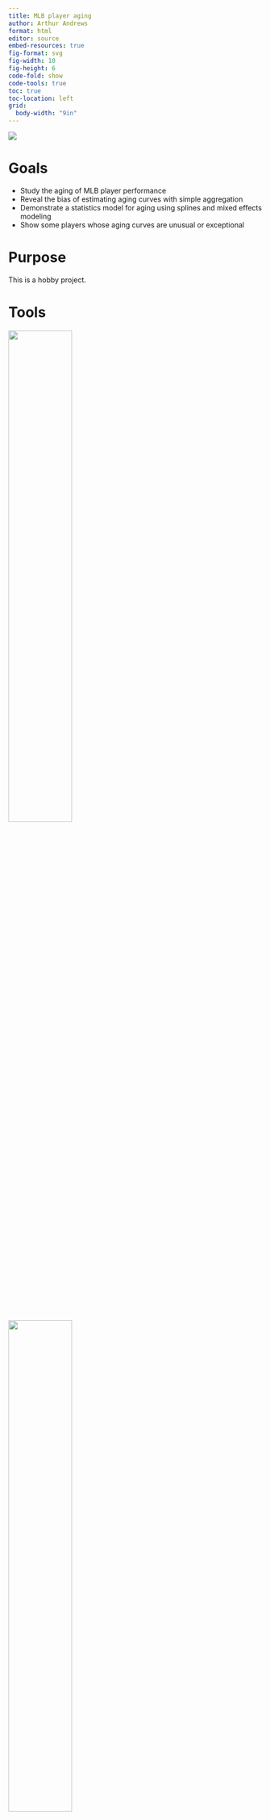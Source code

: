 ```yaml
---
title: MLB player aging
author: Arthur Andrews
format: html
editor: source
embed-resources: true
fig-format: svg
fig-width: 10
fig-height: 6
code-fold: show
code-tools: true
toc: true
toc-location: left
grid: 
  body-width: "9in"
---
```


![](data/player_aging3.png)

# Goals

  - Study the aging of MLB player performance 
  - Reveal the bias of estimating aging curves with simple aggregation
  - Demonstrate a statistics model for aging using splines and mixed effects modeling
  - Show some players whose aging curves are unusual or exceptional
  
# Purpose

This is a hobby project.

# Tools

::: {layout-ncol=4}

![](data/R_logo.svg.png){width="50%"}

![](data/baseballr_logo.png){width="50%"}

![](data/logo-quarto.png){width="50%"}

![](data/github-pages-examples.png){width="50%"}

::::

  - **R** - *programming language*
  - **baseballr** - *an R interface to MLB data*
  - **quarto** - *publishing data-rich documents from code*
  - **GitHub Pages** - *hosting code and web pages*


# Code

By default, the R code is displayed.  If you wish, you may hide it from the "Code" menu in the top-right.

# Dependencies

```r
#| warning: false
#| message: false

library(tidyverse)
library(broom.mixed)
library(janitor)
library(splines)
library(factoextra)
library(reactable)
library(ggsci)
library(magrittr, include.only = "set_rownames")
library(lme4, exclude = c("expand", "pack", "unpack"))
library(htmltools, include.only = "css")
library(pracma, include.only = c("fzero", "fderiv"))

theme_set(theme_bw(base_size = 12))
```

```r
load("../../data/hitting_stats.RData")
```


# Declare functions

For adding model predictions to a data frame and tabulating results in html tables.

```r
add_prediction <- function(hit, model, ...) {
  hit$pred_ops <- predict(model, hit, ...)
  hit
}


tabulate <- partial(
  reactable,
  fullWidth = FALSE, highlight = TRUE, style = css(fontSize = "80%")
)
```


# Data set

I accessed MLB hitter data from 2005 - 2023 using the excellent `baseballr` package, which offers convenient interfaces to the Statcast APIs to Baseball Reference data.

I include 
  - seasons with at least 200 plate appearances
  - and hitters with at least 5 seasons 

The data loaded by this notebook was first prepared in a separate script that you may find in the code repository: `query_mlb.R`.

```r
hit <- hit |> 
  filter(n_seasons >= 5) 
```

```r
hit |> 
  group_by(season) |> 
  summarize(rows = n(), hitters = n_distinct(id)) |> 
  tabulate(defaultPageSize = Inf)
```


Print a glimpse of the data to see the schema and number of rows and columns.

```r
glimpse(hit)
```

# Splines

I will use three B-splines to provide a flexible basis for describing the nonlinear aging curve.

Each of these splines is a smooth function of player age, and by including the split fits as predictor variables in a model, the model will be able to describe a nonlinear relationship between age and OPS.  The coefficients will define the shape of the relationship.  

With the `splines` package, the spline definition can very conveniently go inside the model formula.


## Visualize the spline functions

```r
bind_cols(
  hit |> 
    select(age),
  hit$centered_age |> 
    bs(3)
) |> 
  pivot_longer(-age, names_to = "spline") |> 
  ggplot() + aes(age, value, color = spline) + geom_line()
```

# Model

This model describes the player `OPS` as a function of age (via the splines) and player.  The player `name` is a random effect in the model.

Random effects in statistics are a good way to include categorical variables with many levels as predictors.

```r
model1 <- lmer(
  ops ~ (1 | name) + bs(centered_age, df = 3),
  data = hit
)

model1
```

We can predict the aging curve for an average player by including only the model's fixed effects.  We can see an increase in performance until the player's late 20's and then a steeper decrease in their mid-30's.

```r
pal <- pal_d3()(10)

mean_player <- hit |> 
  add_prediction(model1, re.form = ~0)

mean_player |> 
  ggplot() + aes(age, pred_ops) + geom_line(color = pal[2]) + 
  labs(title = "modeled aging curve", y = "ops") +
  scale_y_continuous(labels = scales::label_number(accuracy = 0.001))
```

# Model coefficients

## Fixed effects

These coefficients are what form the modeled aging curve.

```r
model1 |> 
  tidy("fixed") |> 
  mutate(across(where(is.numeric), \(x) round(x, 3))) |> 
  tabulate()
```

## Random effects

The random effect intercept is the +/- of each player's aging curve relative to the mean player.  Unsurprisingly, tabulating these players by decreasing coefficients lists the greatest hitters of the era.

You may wish to sort this table by `estimate` or search for a player name in the `level` search box.

```r
model1 |> 
  tidy("ran_vals") |> 
  mutate(across(where(is.numeric), \(x) round(x, 3))) |> 
  arrange(desc(estimate)) |> 
  tabulate(columns = list(level = colDef(minWidth = 150, filterable = TRUE)))
```

## Calculating the age of peack performance

To calculate the age of peak OPS, we can numerically solving for the zero of the 1st derivative with respect to age.  

```r
predict_ops <- function(age, model) {
  tibble(centered_age = age - mean(hit$age)) |> 
    predict(object = model, re.form = ~0)
}

calc_ops_deriv <- function(age, model) {
  partial(predict_ops, model = model) |> # now a function of only age
    fderiv(age)
}

calc_zero_deriv <- function(model) {
  partial(calc_ops_deriv, model = model) |> # now a function of only age
    fzero(x = 30) |> 
    pluck("x")
}

cat("age of peak performance: ")

model1 |> 
  calc_zero_deriv() |> 
  cat()
```

# Aggregation

Instead of performing the more complex steps of engineering the splines and fitting the statistical model, it might be tempting to simply average OPS by player age to see the aging curve.  

This requires no statistics, but we'll quickly find a problem.

```r
grouped_hit <- hit |> 
  group_by(age = round(age)) |> 
  mutate(player_contribution = pa / sum(pa)) 

aggregate_player <- grouped_hit |> 
  summarize(
    across(c(avg, obp, slg, ops), \(x) weighted.mean(x, pa)),
    .groups = "drop"
  ) 
```

```r
aggregate_player |> 
  ggplot() + aes(age, ops) + geom_line(color = pal[1]) +
  labs(title = "ops aggregated by player age")
```

This result looks substantially different from the fit aging curve.

That's because it's subject to an omitted variable bias.  The players at the low age ranges (19, 20) and high (37, 38, ...) are all-star and hall-of-fame caliber players.  They distort the averages in these age ranges.

```r
tabulate_one_age <- function(ages) {
  grouped_hit |> 
    filter(age %in% ages) |> 
    slice_max(player_contribution, n = 5) |> 
    select(age, name, player_contribution) |> 
    tabulate(
      columns = list(
        name = colDef(minWidth = 150),
        player_contribution = colDef(
          "player contribution", 
          format = colFormat(percent = TRUE, digits = 1)
        )
      )
    )  
}
```

::: {layout-ncol=2}
```r
tabulate_one_age(20)
```

```r
tabulate_one_age(21)
```

:::

::: {layout-ncol=2}
```r
tabulate_one_age(38)
```

```r
tabulate_one_age(39)
```

:::

# Model/aggregate comparison

```r
aging <- aggregate_player |> 
  mutate(
    centered_age = age - mean(hit$age), 
    pred_ops = tibble(centered_age) |> 
      predict(object = model1, re.form = ~0)
  ) 

aging |> 
  select(age, modeled = pred_ops, aggregate = ops) |> 
  pivot_longer(-age) |> 
  mutate(name = factor(name, c("aggregate", "modeled"))) |> 
  ggplot() + aes(age, value, color = name) + geom_line() + scale_color_d3() +
  labs(y = "ops", title = "modeled and aggregate ops aging")
```

# A more complex model

By including a random slope for `centered_age`, we can allow different players to have different aging curves.

The partial pooling of mixed effects models is really nice for this, because it will penalize really extreme values of this slope.  To me, this is a desirable feature - to keep the slopes realistic, even for players with a smaller amount of data.

Typically, including a random slope requires also adding a corresponding fixed effect.  In this case, however, I will rely on the spline fits to fill the role of the fixed effect.  This will maintain the population mean `centered_age` slope at zero.  

Each player will be given a `centered_age` coefficient which modifies their aging curve.  

```r
model2 <- lmer(
  ops ~ (centered_age | name) + bs(centered_age, df = 3),
  data = hit
) 

model2
```


Looking at the players with the most extreme values of the `centered_age` coefficient is interest: it reveals the players whose performance "aged" the fastest (negative values) and slowest (positive values).

```r
cf <- model2 |> 
  tidy("ran_vals") |> 
  filter(term == "centered_age") |> 
  mutate(across(where(is.numeric), \(x) round(x, 4))) |> 
  arrange(desc(estimate)) 

cf |> 
  tabulate(columns = list(level = colDef(minWidth = 150)))
```


In some cases, players aging faster than average is due to historically high peaks, like Miguel Cabrera. 

```r
predict_player <- function(players, model) {
  
  mean_player <- hit |> 
    distinct(age, centered_age) |> 
    mutate(
      mean_player = tibble(centered_age) |> 
        predict(object = model, re.form = ~0)
    )
  
  hit |> 
    filter(name %in% players) |> 
    left_join(cf, by = join_by(name == level)) |> 
    mutate(
      player = tibble(name, age, centered_age) |> 
        predict(object = model),
      name = name |> 
        reorder(-abs(estimate))
    ) |> 
    ggplot() + 
    aes(x = age, color = "player") + geom_point(aes(y = ops)) + geom_line(aes(y = player)) +
    geom_line(aes(x = age, y = mean_player, color = "mean_player"), data = mean_player) +
    scale_color_manual(values = c("player" = "grey30", "mean_player" = pal[2])) +
    facet_wrap(~name + estimate)
}

predict_player("Miguel Cabrera", model2)
```



## Players aging gracefully

Here are the aging curves for the 16 players with the slowing aging.  Nelson Cruz and Adrian Beltre have the largest positive slopes, and this fits their reputation as late-bloomers.  Jim Thome and David Ortiz remained star players into their late 30's and early 40's.  Jose Altuve and Freddie Freeman are still active players, but are posting peak stats in their mid-30's.

Because I only included data from 2005 - 2023 in my analysis, the early years of some player's careers are missing.


```r
#| fig-width: 10
#| fig-height: 8
cf |> 
  slice_max(estimate, n = 16, with_ties = FALSE) |> 
  pull(level) |> 
  predict_player(model2)
```

## Players aging rapidly 

Here are the aging curves for the 16 players with the most rapid aging.  Perhaps speculation on my part, but many of these players were pure power hitters with stout and muscular builds.

In many cases, these were players with All-Star 20's, but average or below-average 30's.

```r
#| fig-width: 10
#| fig-height: 8
cf |> 
  slice_min(estimate, n = 16, with_ties = FALSE) |> 
  pull(level) |> 
  predict_player(model2)
```

# Conclusions

Splines and mixed effects models are a great choice for studying the aging of MLB player performance.

The splines can describe a nonlinear aging curve, and mixed effects models are ideal for working with categorical variables (in this case, player) with many levels.

Including an additional random effect slope for player age elegantly describes a range or spectrum of aging curves, and the results from the model seem consistent with baseball wisdom.


# Save the model

```r
save(hit, model1, model2, file = "../../data/ops_models.RData")
```


```r
# model4 <- lmer(
#   ops ~ (centered_age | position/name) + bs(centered_age, df = 3),
#   data = hit
# )
```

```r
# hit |> 
#   distinct(position, age, centered_age) |> 
#   mutate(name = NA_character_) |> 
#   add_prediction(model4, allow.new.levels = TRUE) |> 
#   ggplot() + 
#   aes(age, pred_ops, color = position) + geom_line() #+
#   #facet_wrap(~position)
```


